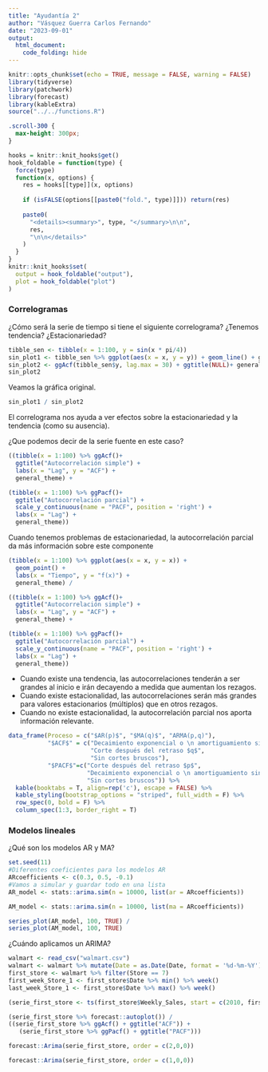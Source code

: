 ```yaml
---
title: "Ayudantía 2"
author: "Vásquez Guerra Carlos Fernando"
date: "2023-09-01"
output: 
  html_document:
    code_folding: hide
---
```


```r
knitr::opts_chunk$set(echo = TRUE, message = FALSE, warning = FALSE)
library(tidyverse)
library(patchwork)
library(forecast)
library(kableExtra)
source("../../functions.R")
```

```css
.scroll-300 {
  max-height: 300px;
}
```

```r
hooks = knitr::knit_hooks$get()
hook_foldable = function(type) {
  force(type)
  function(x, options) {
    res = hooks[[type]](x, options)
    
    if (isFALSE(options[[paste0("fold.", type)]])) return(res)
    
    paste0(
      "<details><summary>", type, "</summary>\n\n",
      res,
      "\n\n</details>"
    )
  }
}
knitr::knit_hooks$set(
  output = hook_foldable("output"),
  plot = hook_foldable("plot")
)
```

### Correlogramas

¿Cómo será la serie de tiempo si tiene el siguiente correlograma? ¿Tenemos tendencia? ¿Estacionariedad?

```r
tibble_sen <- tibble(x = 1:100, y = sin(x * pi/4))
sin_plot1 <- tibble_sen %>% ggplot(aes(x = x, y = y)) + geom_line() + general_theme
sin_plot2 <- ggAcf(tibble_sen$y, lag.max = 30) + ggtitle(NULL)+ general_theme
sin_plot2
```

Veamos la gráfica original.
```r
sin_plot1 / sin_plot2
```

El correlograma nos ayuda a ver efectos sobre la estacionariedad y la tendencia (como su ausencia).

¿Que podemos decir de la serie fuente en este caso?

```r
((tibble(x = 1:100) %>% ggAcf()+ 
  ggtitle("Autocorrelación simple") + 
  labs(x = "Lag", y = "ACF") + 
  general_theme) +

(tibble(x = 1:100) %>% ggPacf()+ 
  ggtitle("Autocorrelación parcial") + 
  scale_y_continuous(name = "PACF", position = 'right') + 
  labs(x = "Lag") + 
  general_theme))
```

Cuando tenemos problemas de estacionariedad, la autocorrelación parcial da más información sobre este componente

```r
(tibble(x = 1:100) %>% ggplot(aes(x = x, y = x)) +
  geom_point() + 
  labs(x = "Tiempo", y = "f(x)") + 
  general_theme) /

((tibble(x = 1:100) %>% ggAcf()+ 
  ggtitle("Autocorrelación simple") + 
  labs(x = "Lag", y = "ACF") + 
  general_theme) +

(tibble(x = 1:100) %>% ggPacf()+ 
  ggtitle("Autocorrelación parcial") + 
  scale_y_continuous(name = "PACF", position = 'right') + 
  labs(x = "Lag") + 
  general_theme))
```

+ Cuando existe una tendencia, las autocorrelaciones tenderán a ser grandes al inicio e irán decayendo a medida que aumentan los rezagos.
+ Cuando existe estacionalidad, las autocorrelaciones serán más grandes para valores estacionarios (múltiplos) que en otros rezagos.
+ Cuando no existe estacionalidad, la autocorrelación parcial nos aporta información relevante.

```r
data_frame(Proceso = c("$AR(p)$", "$MA(q)$", "ARMA(p,q)"), 
           "$ACF$" = c("Decaimiento exponencial o \n amortiguamiento sinusoidal",
                       "Corte después del retraso $q$",
                       "Sin cortes bruscos"), 
           "$PACF$"=c("Corte después del retraso $p$",
                      "Decaimiento exponencial o \n amortiguamiento sinusoidal",
                      "Sin cortes bruscos")) %>% 
  kable(booktabs = T, align=rep('c'), escape = FALSE) %>% 
  kable_styling(bootstrap_options = "striped", full_width = F) %>% 
  row_spec(0, bold = F) %>% 
  column_spec(1:3, border_right = T)
```

### Modelos lineales

¿Qué son los modelos AR y MA?

```r
set.seed(11)
#Diferentes coeficientes para los modelos AR
ARcoefficients <- c(0.3, 0.5, -0.1)
#Vamos a simular y guardar todo en una lista
AR_model <- stats::arima.sim(n = 10000, list(ar = ARcoefficients))

AM_model <- stats::arima.sim(n = 10000, list(ma = ARcoefficients))

series_plot(AR_model, 100, TRUE) /
series_plot(AM_model, 100, TRUE)
```

¿Cuándo aplicamos un ARIMA?

```r
walmart <- read_csv("walmart.csv")
walmart <- walmart %>% mutate(Date = as.Date(Date, format = '%d-%m-%Y'))
first_store <- walmart %>% filter(Store == 7)
first_week_Store_1 <- first_store$Date %>% min() %>% week() 
last_week_Store_1 <- first_store$Date %>% max() %>% week()

(serie_first_store <- ts(first_store$Weekly_Sales, start = c(2010, first_week_Store_1), frequency = 52))

(serie_first_store %>% forecast::autoplot()) / 
((serie_first_store %>% ggAcf() + ggtitle("ACF")) +  
   (serie_first_store %>% ggPacf() + ggtitle("PACF")))
```

```r
forecast::Arima(serie_first_store, order = c(2,0,0)) 
```

```r
forecast::Arima(serie_first_store, order = c(1,0,0)) 
```

